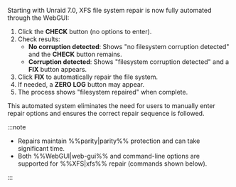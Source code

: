 Starting with Unraid 7.0, XFS file system repair is now fully automated through the WebGUI:

1. Click the **CHECK** button (no options to enter).
2. Check results:
   - **No corruption detected**: Shows "no filesystem corruption detected" and the **CHECK** button remains.
   - **Corruption detected**: Shows "filesystem corruption detected" and a **FIX** button appears.
3. Click **FIX** to automatically repair the file system.
4. If needed, a **ZERO LOG** button may appear.
5. The process shows "filesystem repaired" when complete.

This automated system eliminates the need for users to manually enter repair options and ensures the correct repair sequence is followed.

:::note

- Repairs maintain %%parity|parity%% protection and can take significant time.
- Both %%WebGUI|web-gui%% and command-line options are supported for %%XFS|xfs%% repair (commands shown below).

:::
